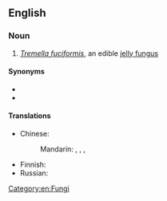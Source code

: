 ==English==
{{wikipedia}}

===Noun===
{{en-noun|head=[[snow]] [[fungus]]|snow fungi}}

# ''[[Tremella fuciformis]]'', an edible [[jelly fungus]]

====Synonyms====
* {{l|en|silver ear fungus}}
* {{l|en|white jelly mushroom}}

====Translations====
{{trans-top|''Tremella fuciformis''}}
* Chinese:
*: Mandarin: {{t+|cmn|白木耳|tr=báimù'ěr|sc=Hani}}, {{t|cmn|雪耳|tr=xuě'ěr|sc=Hani}}, {{t|cmn|銀耳|sc=Hani}}, {{t+|cmn|银耳|tr=yín'ěr|sc=Hani}}
{{trans-mid}}
* Finnish: {{t|fi|valkohytykkä}}
* Russian: {{t-needed|ru}}
{{trans-bottom}}

[[Category:en:Fungi]]